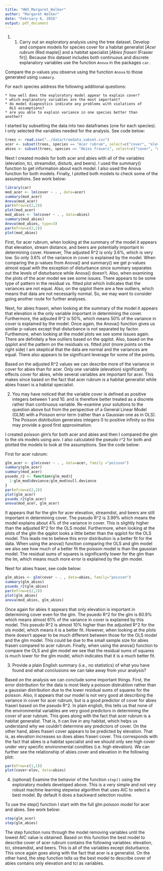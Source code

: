 ```yaml
---
title: "HW3_Margaret_Walker"
author: "Margaret Walker"
date: "February 6, 2016"
output: pdf_document
---
```


1.  1. Carry out an exploratory analysis using the tree dataset. 
Develop and compare models for species cover for a habitat generalist
[_*Acer rubrum*_ (Red maple)]
and a habitat specialist [_*Abies fraseri*_ (Frasier fir)]. 
Because this dataset includes both continuous and discrete explanatory
variables use the function `Anova` in the packages `car`.


Compare the p-values you observe using the function `Anova` to those generated using `summary`. 

For each species address the following additional questions:

    * how well does the exploratory model appear to explain cover?
    * which explanatory variables are the most important?
    * do model diagnostics indicate any problems with violations of
      OLS assumptions?
    * are you able to explain variance in one species better than         another?

I started by subsetting the data into two dataframes (one for each species). I only selected the variables needed for the analysis.  See code below: 

```r
trees <- read.csv("../data/treedata_subset.csv")
acer <- subset(trees, species == "Acer rubrum", select=c("cover", "elev", "tci", "streamdist", "disturb", "beers"))
abies <- subset(trees, species == "Abies fraseri", select=c("cover", "elev", "tci", "streamdist", "disturb", "beers"))
```

Next I created models for both acer and abies with all of the variables (elevation, tci, streamdist, disturb, and beers).  I used the summary() function to get information about each model. I also used the Anova function for both models.  Finally, I plotted both models to check some of the assumptions.  See work below:

```r
library(car)
mod_acer <- lm(cover ~ . , data=acer)
summary(mod_acer)
Anova(mod_acer)
par(mfrow=c(2,2))
plot(mod_acer)
mod_abies <- lm(cover ~ . , data=abies)
summary(mod_abies)
Anova(mod_abies, type=3)
par(mfrow=c(2,2))
plot(mod_abies)
```

First, for acer rubrum, when looking at the summary of the model it appears that elevation, stream distance, and beers are potentially important in determining cover.  However, The adjusted R^2 is only 3.6%, which is very low.  So only 3.6% of the variance in cover is explained by the model.  When comparing the p-values from Anova() and summary() we get p-values almost equal with the exception of disturbance since summary separates out the levels of disturbance while Anova() doesn't.  Also, when examining the plots of the acer model we see some issues.  There appears to be some type of pattern in the residual vs. fitted plot which indicates that the variances are not equal.  Also, on the qqplot there are a few outliers, which means that data are not necessarily normal.  So, we may want to consider going another route for further analyses. 

Next, for abies fraseri, when looking at the summary of the model it appears that elevation is the only variable important in determining the cover.  Furthermore, the adjsuted R^2 is 50%, which means 50% of the variance in cover is explained by the model. Once again, the Anova() function gives us similar p-values except that disturbance is not separated by factor.  Furthemore, when looking at the model plots we see some issues again.  There are definitely a few outliers based on the qqplot.  Also, based on the qqplot and the pattern on the residuals vs. fitted plot (more points on the right side) I am skeptical that the data are normal and the variances are equal. There also appears to be significant leverage for some of the points.  

Based on the adjusted R^2 values we can describe more of the variance in cover for abies than for acer.  Only one variable (elevation) significantly effects cover for abies, while several variables are important for acer.  This makes since based on the fact that acer rubrum is a habitat generalist while abies fraseri is a habitat specialist.  

2. You may have noticed that the variable cover is defined as 
positive integers between 1 and 10. and is therefore better treated
as a discrete rather than continuous variable. 
Re-examine your solutions to the question above but from the
perspective of a General Linear Model (GLM) with a Poisson error term
(rather than a Gaussian one as in OLS). 
The Poisson distribution generates integers 0 to positive infinity so this may provide a good first approximation.

I created poisson glm's for both acer and abies and then I compared the glm to the ols models using aov. I also calculated the pseudo r^2 for both and plotted the models to look at the assumptions.  See the code below: 

First for acer rubrum: 

```r
glm_acer <- glm(cover ~ . , data=acer, family ="poisson")
summary(glm_acer)
summary(mod_acer)
psuedo_r2 <- function(glm_mod){
  1-glm_mod$deviance/glm_mod$null.deviance
}
par(mfrow=c(2,2))
plot(glm_acer)
psuedo_r2(glm_acer)
anova(mod_acer, glm_acer)
```

It appears that for the glm for acer elevation, streamdist, and beers are still important in determining cover. The pseudo R^2 is 3.99% which means the model explains about 4% of the variance in cover.  This is slightly higher than the adjusted R^2 for the OLS model. Furthermore, when looking at the plots of the glm the qqplot looks a little better than the qqplot for the OLS model. This leads me to believe this error distribution is a better fit for the data. When using the anova() function comparing the OLS and glm model we also see how much of a better fit the poisson model is than the gaussian model. The residual sums of squares is significantly lower for the glm than the lm, which means much more error is explained by the glm model. 

Next for abies fraser, see code below: 

```r
glm_abies <- glm(cover ~ . , data=abies, family="poisson")
summary(glm_abies)
psuedo_r2(glm_abies)
par(mfrow=c(2,2))
plot(glm_abies)
anova(mod_abies, glm_abies)
```

Once again for abies it appears that only elevation is important in determining cover even for the glm. The psuedo R^2 for the glm is 60.9% which means almost 61% of the variance in cover is explained by this model. This pseudo R^2 is almost 10% higher than the adjusted R^2 for the ols model, which means it is a better fit. However, when looking at the plots there doesn't appear to be much different between those for the OLS model and the glm model. This could be due to the small sample size for abies fraseri compared to acer rubrum. Finally, when using the anova() function to compare the OLS and glm model we see that the residual sums of squares is much lower for the glm model, which indicates that it is a much better fit. 


3. Provide a plain English summary (i.e., no statistics) of what you have
found and what conclusions we can take away from your analysis?

Based on the analysis we can conclude some important things.  First, the error distribution for the data is most likely a poisson distrubtion rather than a gaussian distribution due to the lower residual sums of squares for the poisson. Also, it appears that our model is not very good at describing the variance in cover for acer rubrum, but is a good predictor of cover for abies fraseri based on the pseudo R^2.  In plain english, this tells us that none of the environmental variables are very good predictors in determining the cover of acer rubrum. This goes along with the fact that acer rubrum is a habitat generalist. That is, it can live in any habitat, which helps us understand why we couldn't determine any predictors of cover.  On the other hand, abies fraseri cover appears to be predicted by elevation. That is, as elevation increases so does abies fraseri cover. This corresponds with the fact that abies is a habitat specialist and we should only see high cover under very specific environmental condities (i.e. high elevation). We can further see the relationship of abies cover and elevation in the following plot: 

```r
par(mfrow=c(1,1))
plot(cover~elev, data=abies)
```


4. (optional) Examine the behavior of the function `step()` using the 
exploratory models developed above. This is a very simple and not very
robust machine learning stepwise algorithm that uses AIC to select a 
best model. By default it does a backward selection routine. 

To use the step() function I start with the full glm poisson model for acer and abies.  See work below:

```r
step(glm_acer)
step(glm_abies)
```

The step function runs through the model removing variables until the lowest AIC value is obtained. Based on this function the best model to describe cover of acer rubrum contains the following variables: elevation, tci, streamdist, and beers.  This is all of the variables except disturbance. This once again goes along with the fact that acer is a generalist. On the other hand, the step function tells us the best model to describe cover of abies contains only elevation and tci as variables. 

